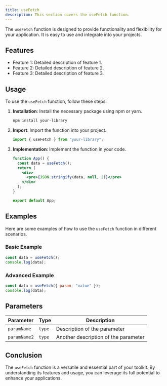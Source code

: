 ```yaml
---
title: useFetch
description: This section covers the useFetch function.
---
```


The `useFetch` function is designed to provide functionality and flexibility for your application. It is easy to use and integrate into your projects.

## Features

- Feature 1: Detailed description of feature 1.
- Feature 2: Detailed description of feature 2.
- Feature 3: Detailed description of feature 3.

## Usage

To use the `useFetch` function, follow these steps:

1. **Installation**: Install the necessary package using npm or yarn.
   ```bash
   npm install your-library
   ```
2. **Import**: Import the function into your project.
   ```jsx
   import { useFetch } from "your-library";
   ```
3. **Implementation**: Implement the function in your code.

   ```jsx
   function App() {
     const data = useFetch();
     return (
       <div>
         <pre>{JSON.stringify(data, null, 2)}</pre>
       </div>
     );
   }

   export default App;
   ```

## Examples

Here are some examples of how to use the `useFetch` function in different scenarios.

### Basic Example

```jsx
const data = useFetch();
console.log(data);
```

### Advanced Example

```jsx
const data = useFetch({ param: "value" });
console.log(data);
```

## Parameters

| Parameter    | Type   | Description                          |
| ------------ | ------ | ------------------------------------ |
| `paramName`  | `type` | Description of the parameter         |
| `paramName2` | `type` | Another description of the parameter |

## Conclusion

The `useFetch` function is a versatile and essential part of your toolkit. By understanding its features and usage, you can leverage its full potential to enhance your applications.

